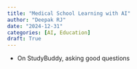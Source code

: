 ```yaml
---
title: "Medical School Learning with AI"
author: "Deepak RJ"
date: "2024-12-31"
categories: [AI, Education]
draft: True
---
```


- On StudyBuddy, asking good questions